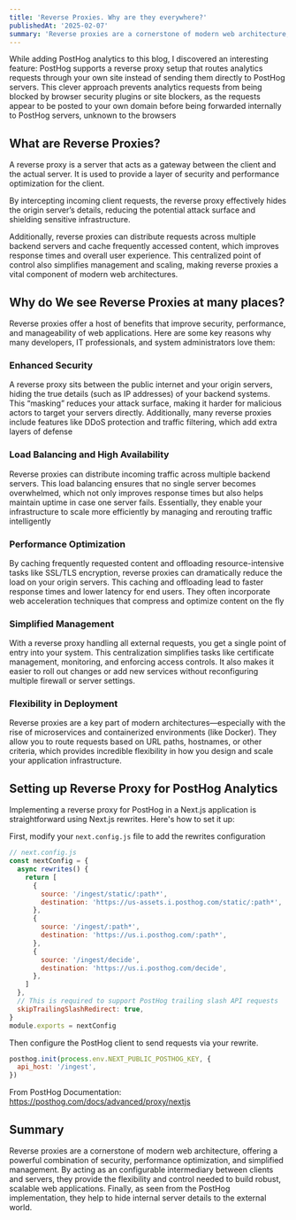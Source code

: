 ```yaml
---
title: 'Reverse Proxies. Why are they everywhere?'
publishedAt: '2025-02-07'
summary: 'Reverse proxies are a cornerstone of modern web architecture, offering a powerful combination of security, performance optimization, and simplified management. By acting as an configurable intermediary between clients and servers, they provide the flexibility and control needed to build robust, scalable web applications.'
---
```


While adding PostHog analytics to this blog, I discovered an interesting feature: PostHog supports a reverse proxy setup that routes analytics requests through your own site instead of sending them directly to PostHog servers. This clever approach prevents analytics requests from being blocked by browser security plugins or site blockers, as the requests appear to be posted to your own domain before being forwarded internally to PostHog servers, unknown to the browsers

## What are Reverse Proxies?

A reverse proxy is a server that acts as a gateway between the client and the actual server. It is used to provide a layer of security and performance optimization for the client.

By intercepting incoming client requests, the reverse proxy effectively hides the origin server’s details, reducing the potential attack surface and shielding sensitive infrastructure.

Additionally, reverse proxies can distribute requests across multiple backend servers and cache frequently accessed content, which improves response times and overall user experience. This centralized point of control also simplifies management and scaling, making reverse proxies a vital component of modern web architectures.

## Why do We see Reverse Proxies at many places?

Reverse proxies offer a host of benefits that improve security, performance, and manageability of web applications. Here are some key reasons why many developers, IT professionals, and system administrators love them:

### Enhanced Security

A reverse proxy sits between the public internet and your origin servers, hiding the true details (such as IP addresses) of your backend systems. This “masking” reduces your attack surface, making it harder for malicious actors to target your servers directly. Additionally, many reverse proxies include features like DDoS protection and traffic filtering, which add extra layers of defense

### Load Balancing and High Availability

Reverse proxies can distribute incoming traffic across multiple backend servers. This load balancing ensures that no single server becomes overwhelmed, which not only improves response times but also helps maintain uptime in case one server fails. Essentially, they enable your infrastructure to scale more efficiently by managing and rerouting traffic intelligently

### Performance Optimization

By caching frequently requested content and offloading resource-intensive tasks like SSL/TLS encryption, reverse proxies can dramatically reduce the load on your origin servers. This caching and offloading lead to faster response times and lower latency for end users. They often incorporate web acceleration techniques that compress and optimize content on the fly

### Simplified Management

With a reverse proxy handling all external requests, you get a single point of entry into your system. This centralization simplifies tasks like certificate management, monitoring, and enforcing access controls. It also makes it easier to roll out changes or add new services without reconfiguring multiple firewall or server settings.

### Flexibility in Deployment

Reverse proxies are a key part of modern architectures—especially with the rise of microservices and containerized environments (like Docker). They allow you to route requests based on URL paths, hostnames, or other criteria, which provides incredible flexibility in how you design and scale your application infrastructure.

## Setting up Reverse Proxy for PostHog Analytics

Implementing a reverse proxy for PostHog in a Next.js application is straightforward using Next.js rewrites. Here's how to set it up:

First, modify your `next.config.js` file to add the rewrites configuration

```javascript
// next.config.js
const nextConfig = {
  async rewrites() {
    return [
      {
        source: '/ingest/static/:path*',
        destination: 'https://us-assets.i.posthog.com/static/:path*',
      },
      {
        source: '/ingest/:path*',
        destination: 'https://us.i.posthog.com/:path*',
      },
      {
        source: '/ingest/decide',
        destination: 'https://us.i.posthog.com/decide',
      },
    ]
  },
  // This is required to support PostHog trailing slash API requests
  skipTrailingSlashRedirect: true,
}
module.exports = nextConfig
```

Then configure the PostHog client to send requests via your rewrite.

```javascript
posthog.init(process.env.NEXT_PUBLIC_POSTHOG_KEY, {
  api_host: '/ingest',
})
```

From PostHog Documentation: https://posthog.com/docs/advanced/proxy/nextjs

## Summary

Reverse proxies are a cornerstone of modern web architecture, offering a powerful combination of security, performance optimization, and simplified management. By acting as an configurable intermediary between clients and servers, they provide the flexibility and control needed to build robust, scalable web applications. Finally, as seen from the PostHog implementation, they help to hide internal server details to the external world.
